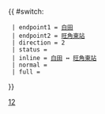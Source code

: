 {{ #switch: {{{format|}}}
  | endpoint1 = [[白田巴士總站|白田]]
  | endpoint2 = [[旺角東站公共運輸交匯處|旺角東站]]
  | direction = 2
  | status =
  | inline = [[白田巴士總站|白田]] ↔ [[旺角東站公共運輸交匯處|旺角東站]]
  | normal =
  | full =
}}<noinclude>[[Category:九龍專線小巴路線模板|12]]</noinclude>
